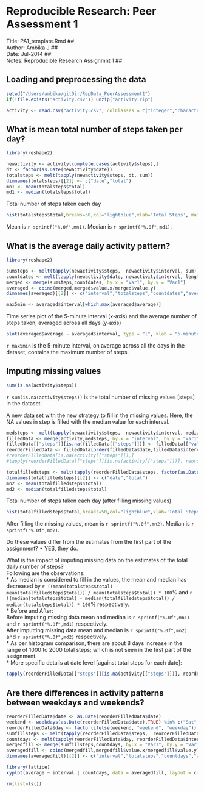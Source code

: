 # Reproducible Research: Peer Assessment 1
Title:  PA1_template.Rmd                     ##  
Author: Ambika J                             ##  
Date:   Jul-2014                             ##  
Notes:  Reproducible Research Assignmnt 1    ##  

## Loading and preprocessing the data
```r
setwd("/Users/ambika/gitDir/RepData_PeerAssessment1")
if(!file.exists("activity.csv")) unzip("activity.zip")
```

```r
activity <- read.csv("activity.csv", colClasses = c("integer","character","integer"), comment="",stringsAsFactors = FALSE, nrows = 17568)
```

## What is mean total number of steps taken per day?
```r
library(reshape2)

newactivity <- activity[complete.cases(activity$steps),]
dt <- factor(as.Date(newactivity$date))
totalsteps <- melt(tapply(newactivity$steps, dt, sum))
dimnames(totalsteps)[[2]] <- c("date","total")
mn1 <- mean(totalsteps$total)
md1 <- median(totalsteps$total)
```

Total number of steps taken each day
```r
hist(totalsteps$total,breaks=50,col="lightblue",xlab='Total Steps', main = "Total number of steps taken each day")
```

Mean is `r sprintf("%.0f",mn1) `. Median is `r sprintf("%.0f",md1)`.

## What is the average daily activity pattern?
```r
library(reshape2)

sumsteps <- melt(tapply(newactivity$steps,  newactivity$interval, sum))
countdates <- melt(tapply(newactivity$date, newactivity$interval, length))
merged <- merge(sumsteps,countdates, by.x = "Var1", by.y = "Var1")
averaged <- cbind(merged,merged$value.x/merged$value.y)
dimnames(averaged)[[2]] <- c("interval","totalsteps","countdates","average")

max5min <- averaged$interval[which.max(averaged$average)]
```

Time series plot of the 5-minute interval (x-axis) and the average number of steps taken, averaged across all days (y-axis)
```r
plot(averaged$average ~ averaged$interval, type = "l", xlab = "5-minute interval", ylab = "average steps",col="blue")
```

`r max5min` is the 5-minute interval, on average across all the days in the dataset, contains the maximum number of steps.

## Imputing missing values
```r
sum(is.na(activity$steps))
```
`r sum(is.na(activity$steps))` is the total number of missing values [steps] in the dataset.

A new data set with the new strategy to fill in the missing values. Here, the NA values in step is filled with the median value for each interval.
```r
medsteps <- melt(tapply(newactivity$steps,  newactivity$interval, median))
filledData <- merge(activity,medsteps, by.x = "interval", by.y = "Var1",all = TRUE)
filledData[["steps"]][is.na(filledData[["steps"]])] <- filledData[["value"]][is.na(filledData[["steps"]])]
reorderFilledData <- filledData[order(filledData$date,filledData$interval),c(2,3,1)]
#reorderFilledData[is.na(activity[["steps"]]),] 
#tapply(reorderFilledData[["steps"]][is.na(activity[["steps"]])], reorderFilledData$date, sum)

totalfilledsteps <- melt(tapply(reorderFilledData$steps, factor(as.Date(reorderFilledData$date)), sum))
dimnames(totalfilledsteps)[[2]] <- c("date","total")
mn2 <- mean(totalfilledsteps$total)
md2 <- median(totalfilledsteps$total)
```

Total number of steps taken each day (after filling missing values)
```r
hist(totalfilledsteps$total,breaks=50,col="lightblue",xlab='Total Steps', main = "Total number of steps taken each day (after filling missing values)")
```

After filling the missing values, mean is `r sprintf("%.0f",mn2) `. Median is `r sprintf("%.0f",md2)`.

Do these values differ from the estimates from the first part of the assignment? 
* YES, they do.  

What is the impact of imputing missing data on the estimates of the total daily number of steps?  
Following are the observations:  
* As median is considered to fill in the values, the mean and median has decreased by `r ((mean(totalsteps$total) - mean(totalfilledsteps$total)) / mean(totalsteps$total)) * 100`% and `r ((median(totalsteps$total) - median(totalfilledsteps$total)) / median(totalsteps$total)) * 100`% respectively.  
* Before and After:  
Before imputing missing data mean and median is `r sprintf("%.0f",mn1) ` and `r sprintf("%.0f",md1)` respectively.  
After imputting missing  data mean and median is `r sprintf("%.0f",mn2) ` and `r sprintf("%.0f",md2)` respectively.  
* As per histogram comparison, there are about 8 days increase in the range of 1000 to 2000 total steps; which is not seen in the first part of the assignment.  
* More specific details at date level [against total steps for each date]:  
```r
tapply(reorderFilledData[["steps"]][is.na(activity[["steps"]])], reorderFilledData$date[is.na(activity[["steps"]])], sum)
```
 
## Are there differences in activity patterns between weekdays and weekends?
```r
reorderFilledData$date <- as.Date(reorderFilledData$date)
weekend <- weekdays(as.Date(reorderFilledData$date),TRUE) %in% c("Sat", "Sun")
reorderFilledData$day <- factor(ifelse(weekend, "weekend", "weekday"))
sumfillsteps <- melt(tapply(reorderFilledData$steps,  reorderFilledData$interval, sum))
countdays <- melt(tapply(reorderFilledData$day, reorderFilledData$interval, length))
mergedfill <- merge(sumfillsteps,countdays, by.x = "Var1", by.y = "Var1")
averagedfill <- cbind(mergedfill,mergedfill$value.x/mergedfill$value.y)
dimnames(averagedfill)[[2]] <- c("interval","totalsteps","countdays","average")
```
```r
library(lattice)
xyplot(average ~ interval | countdays, data = averagedfill, layout = c(1, 2), type="l")
```
```r
rm(list=ls())
```